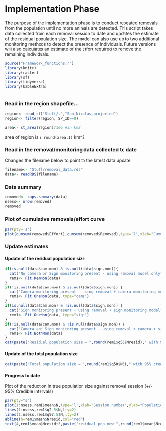 Implementation Phase
========================================================

The purpose of the implementation phase is to conduct repeated removals from the population until no more animals are detected.  This script takes data collected from each removal session to date and updates the estimate of the residual population size.  The model can also use up to two additional monitoring methods to detect the presence of individuals.  Future versions will also calculates an estimate of the effort required to remove the remaining individuals.

```r
source("Framework_functions.r")
library(knitr)
library(raster)
library(sf)
library(tidyverse)
library(kableExtra)
        
```

### Read in the region shapefile...

```r
region<- read_sf("Stuff/.","San_Nicolas_projected")
region<- filter(region, SP_ID==0)

area<- st_area(region)/1e6 #in km2
```

area of region is `r round(area,1)` km^2

### Read in the removal/monitoring data collected to date

Changes the filename below to point to the latest data update
```r
filename<- "Stuff/removal_data.rds"
data<- readRDS(filename)

```
### Data summary
```r
removed<- caps.summary(data)
nsess<- nrow(removed)
removed
```

### Plot of cumulative removals/effort curve

```r
par(pty='s')
plot(cumsum(removed$Effort),cumsum(removed$Removed),type='l',xlab="Cumulative effort",ylab="Cumulative removals")
```

### Update estimates

#### Update of the residual population size

```r
if(is.null(data$cam.mon) & is.null(data$sign.mon)){
  cat("No camera or Sign monitoring present - using removal model only") 
  rem1<- Fit.RemMon(data)
}
if(!is.null(data$cam.mon) & is.null(data$sign.mon)) {
  cat("Camera monitoring present - using removal + camera monitoring model") 
  rem1<- Fit.OneMon(data, type="cams")
}
if(is.null(data$cam.mon) & !is.null(data$sign.mon)) {
  cat("Sign monitoring present - using removal + sign monitoring model") 
  rem1<- Fit.OneMon(data, type="sign")
}
if(!is.null(data$cam.mon) & !is.null(data$sign.mon)) {
  cat("Camera and Sign monitoring present - using removal + camera + sign monitoring model") 
  rem1<- Fit.BothMon(data)
}
cat(paste("Residual population size = ",round(rem1$q50$Nresid)," with 95% credible interval of ",round(rem1$q2.5$Nresid),"-",round(rem1$q97.5$Nresid),sep=""),"\n")
```

#### Update of the total population size
```r
cat(paste("Total population size = ",round(rem1$q50$N0)," with 95% credible interval of ",round(rem1$q2.5$N0),"-",round(rem1$q97.5$N0),sep=""),"\n")

```
#### Progress to date

Plot of the reduction in true population size against removal session (+/- 95% Credible intervals)

```r
par(pty="s")
plot(1:nsess,rem1$mean$N,type='l',xlab="Session number",ylab="Population size",ylim=c(0,rem1$mean$N[1]))
lines(1:nsess,rem1$q2.5$N,lty=2)
lines(1:nsess,rem1$q97.5$N,lty=2)
abline(h=rem1$mean$Nresid,col="red")
text(4,rem1$mean$Nresid+3,paste("residual pop now ",round(rem1$mean$Nresid)),cex=0.8)




```


